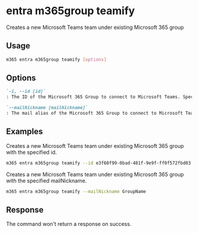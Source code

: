 
# entra m365group teamify

Creates a new Microsoft Teams team under existing Microsoft 365 group

## Usage

```sh
m365 entra m365group teamify [options]
```

## Options

```md definition-list
`-i, --id [id]`
: The ID of the Microsoft 365 Group to connect to Microsoft Teams. Specify either `id` or `mailNickname` but not both.

`--mailNickname [mailNickname]`
: The mail alias of the Microsoft 365 Group to connect to Microsoft Teams. Specify either `id` or `mailNickname` but not both.
```

<Global />

## Examples

Creates a new Microsoft Teams team under existing Microsoft 365 group with the specified id.

```sh
m365 entra m365group teamify --id e3f60f99-0bad-481f-9e9f-ff0f572fbd03
```

Creates a new Microsoft Teams team under existing Microsoft 365 group with the specified mailNickname.

```sh
m365 entra m365group teamify --mailNickname GroupName
```

## Response

The command won't return a response on success.